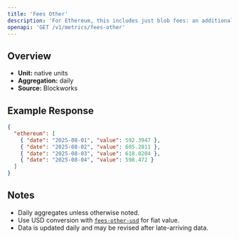 ```yaml
---
title: 'Fees Other'
description: 'For Ethereum, this includes just blob fees: an additional fee for transactions that post data to "blobs," which are specialized data availability solutions for L2 blockchains.'
openapi: 'GET /v1/metrics/fees-other'
---
```


## Overview

- **Unit:** native units
- **Aggregation:** daily
- **Source:** Blockworks



## Example Response

```json
{
  "ethereum": [
    { "date": "2025-08-01", "value": 592.3947 },
    { "date": "2025-08-02", "value": 605.2811 },
    { "date": "2025-08-03", "value": 618.0204 },
    { "date": "2025-08-04", "value": 598.472 }
  ]
}
```

## Notes
- Daily aggregates unless otherwise noted.
- Use USD conversion with [`fees-other-usd`](/api-reference/metrics/ethereum/fees-other-usd) for fiat value.
- Data is updated daily and may be revised after late-arriving data.

